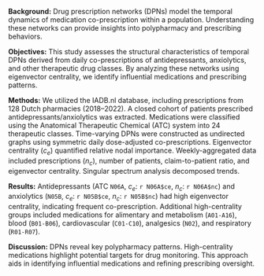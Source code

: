 **Background:**
Drug prescription networks (DPNs) model the temporal dynamics of medication co-prescription within a population. Understanding these networks can provide insights into polypharmacy and prescribing behaviors.  

**Objectives:**
This study assesses the structural characteristics of temporal DPNs derived from daily co-prescriptions of antidepressants, anxiolytics, and other therapeutic drug classes. By analyzing these networks using eigenvector centrality, we identify influential medications and prescribing patterns.  

**Methods:**
We utilized the IADB.nl database, including prescriptions from 128 Dutch pharmacies (2018–2022). A closed cohort of patients prescribed antidepressants/anxiolytics was extracted. Medications were classified using the Anatomical Therapeutic Chemical (ATC) system into 24 therapeutic classes. Time-varying DPNs were constructed as undirected graphs using symmetric daily dose-adjusted co-prescriptions. Eigenvector centrality ($c_e$) quantified relative nodal importance. Weekly-aggregated data included prescriptions ($n_c$), number of patients, claim-to-patient ratio, and eigenvector centrality. Singular spectrum analysis decomposed trends.  

**Results:**
Antidepressants (ATC `N06A`, $c_e$: `r N06A$ce`, $n_c$: `r N06A$nc`) and anxiolytics (`N05B`, $c_e$: `r N05B$ce`, $n_c$: `r N05B$nc`) had high eigenvector centrality, indicating frequent co-prescription. Additional high-centrality groups included medications for alimentary and metabolism (`A01-A16`), blood (`B01-B06`), cardiovascular (`C01-C10`), analgesics (`N02`), and respiratory (`R01-R07`).  

**Discussion:**
DPNs reveal key polypharmacy patterns. High-centrality medications highlight potential targets for drug monitoring. This approach aids in identifying influential medications and refining prescribing oversight.  
